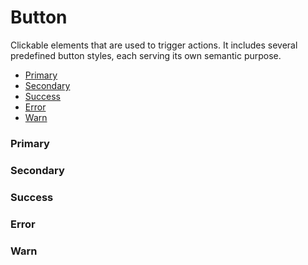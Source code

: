 
# Button

Clickable elements that are used to trigger actions.
It includes several predefined button styles, each serving its own semantic purpose.

- [Primary](#primary)
- [Secondary](#secondary)
- [Success](#success)
- [Error](#error)
- [Warn](#warn)


### Primary

<Canvas>
	<Story id="components-button--primary" />
</Canvas>

### Secondary

<Canvas>
	<Story id="components-button--secondary" />
</Canvas>

### Success

<Canvas>
	<Story id="components-button--success" />
</Canvas>

### Error

<Canvas>
	<Story id="components-button--error" />
</Canvas>

### Warn

<Canvas>
	<Story id="components-button--warn" />
</Canvas>
